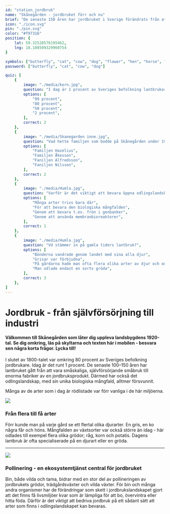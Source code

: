 ```yaml
---
id: "station_jordbruk"
name: "Skånegården - jordbruket förr och nu"
brief: "De senaste 150 åren har jordbruket i Sverige förändrats från att vara småskaligt och främst för att försörja familjen på bondgården, till att bli en industri som producerar mat till mängder av människor."
icon: "./icon.svg"
pin: "./pin.svg"
color: "#f97316"
position: {
    lat: 59.32528576195462,
    lng: 18.108509329960754
}

symbols: ["butterfly", "cat", "cow", "dog", "flower", "hen", "horse", "pig", "goat"]
password: ["butterfly", "cat", "cow", "dog"]

quiz: [
    {
        image: "./media/korn.jpg",
        question: "I dag är 1 procent av Sveriges befolkning lantbrukare, men hur många var det i slutet av 1800-talet?",
        options: [
            "99 procent",
            "80 procent",
            "50 procent",
            "2 procent",
        ],
        correct: 2
    },
    {
        image: "./media/Skanegarden inne.jpg",
        question: "Vad hette familjen som bodde på Skånegården under 1920-talet?",
        options: [
            "Familjen Hazelius",
            "Familjen Åkesson",
            "Faniljen Alfredsson",
            "Faniljen Nilsson",
        ],
        correct: 2
    },
    {
        image: "./media/Humla.jpg",
        question: "Varför är det viktigt att bevara öppna odlingslandskap?",
        options: [
            "Många arter trivs bara där",
            "För att bevara den biologiska mångfalden",
            "Genom att bevara t.ex. frön i genbanker",
            "Genom att använda membranbioreaktorer",
        ],
        correct: 1
    },
    {
        image: "./media/Humla.jpg",
        question: "Vd stämmer in på gamla tiders lantbruk?",
        options: [
            "Bönderna vandrade genom landet med sina alla djur",
            "Grisar var förbjudna",
            "På gårdarna hade man ofta flera olika arter av djur och odlade många sorters växter",
            "Man odlade endast en sorts gröda",
        ],
        correct: 3
    },
]
---
```


# Jordbruk - från självförsörjning till industri
#### Välkommen till Skånegården som låter dig uppleva landsbygdens 1920-tal. Se dig omkring, läs på skyltarna och texten här i mobilen - besvara sen några korta frågor. Lycka till!

I slutet av 1800-talet var omkring 80 procent av Sveriges befolkning jordbrukare. Idag är det runt 1 procent. De senaste 100–150 åren har lantbruket gått från att vara småskaliga, självförsörjande småbruk till enorma fabriker av en jordbruksprodukt. Därmed har också det odlingslandskap, med sin unika biologiska mångfald, alltmer försvunnit. 

Många av de arter som i dag är rödlistade var förr vanliga i de här miljöerna.

<img
     src="/stations/jordbruk/media/Skanegarden.jpg">
</img>

### Från flera till få arter
Förr kunde man på varje gård se ett flertal olika djurarter. En gris, en ko några får och höns. Mångfalden av växtsorter var också större än idag - här odlades till exempel flera olika grödor; råg, korn och potatis. Dagens lantbruk är ofta specialiserade på en djurart eller en gröda. 

------

<img
     src="/stations/jordbruk/media/Skanegarden gass.jpg">
</img>

### Pollinering - en ekosystemtjänst central för jordbruket
Bin, både vilda och tama, bidrar med en stor del av pollineringen av jordbrukets grödor, trädgårdsväxter och vilda växter. För bin och många andra organismer har de förändringar som skett i jordbrukslandskapet gjort att det finns få livsmiljöer kvar som är lämpliga för att bo, övervintra eller hitta föda. Därför är det viktigt att bedriva jordbruk på ett sådant sätt att arter som finns i odlingslandskapet kan bevaras.

